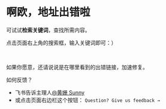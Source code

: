 # 啊欧，地址出错啦



可试试**检索关键词**，查找所需内容。

点击页面右上角的搜索框，输入关键词即可：）

<br />

如果你愿意，还请说说是在哪里看到的出错链接，加速修复。

如何反馈？

- 飞书告诉主理人[@黄姗 Sunny](https://www.feishu.cn/invitation/page/add_contact/?token=a07o2fb7-a51f-4104-949b-a64eded0a34c&amp;unique_id=HDf_zs142Y7DrG-JKgCQWw==)
- 或点击页面右边栏这个按钮： `Question? Give us feedback →` 
